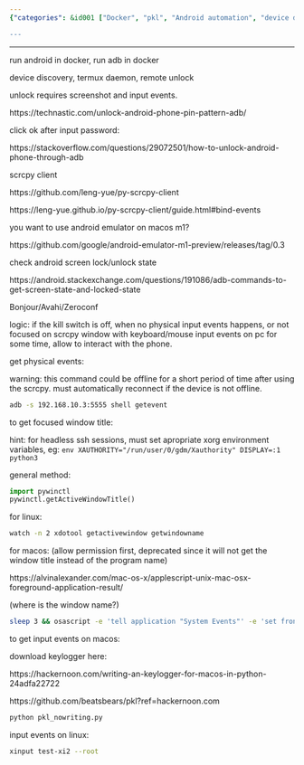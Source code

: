 ```yaml
---
{"categories": &id001 ["Docker", "pkl", "Android automation", "device discovery", "py-scrcpy-client", "emulator support on MacOS M1", "monitoring lock/unlock states on Linux"], "category": "Android automation", "date": "2022-10-15 13:21:37", "description": "This text discusses the usage of Docker and pkl for automating Android devices. It covers device discovery, remote control through py-scrcpy-client, emulator support on MacOS M1, and monitoring lock/unlock states on Linux.", "tags": *id001, "title": "Android Remote Control, App Automation"}

---
```


------

run android in docker, run adb in docker

device discovery, termux daemon, remote unlock

unlock requires screenshot and input events.

https://technastic.com/unlock-android-phone-pin-pattern-adb/

click ok after input password:

https://stackoverflow.com/questions/29072501/how-to-unlock-android-phone-through-adb

scrcpy client

https://github.com/leng-yue/py-scrcpy-client

https://leng-yue.github.io/py-scrcpy-client/guide.html#bind-events

you want to use android emulator on macos m1?

https://github.com/google/android-emulator-m1-preview/releases/tag/0.3

check android screen lock/unlock state

https://android.stackexchange.com/questions/191086/adb-commands-to-get-screen-state-and-locked-state

Bonjour/Avahi/Zeroconf

logic: if the kill switch is off, when no physical input events happens, or not focused on scrcpy window with keyboard/mouse input events on pc for some time, allow to interact with the phone.

get physical events:

warning: this command could be offline for a short period of time after using the scrcpy. must automatically reconnect if the device is not offline.

```bash
adb -s 192.168.10.3:5555 shell getevent

```

to get focused window title:

hint: for headless ssh sessions, must set apropriate xorg environment variables, eg: `env XAUTHORITY="/run/user/0/gdm/Xauthority" DISPLAY=:1 python3`

general method:

```python
import pywinctl
pywinctl.getActiveWindowTitle()

```

for linux:

```bash
watch -n 2 xdotool getactivewindow getwindowname

```

for macos: (allow permission first, deprecated since it will not get the window title instead of the program name)

https://alvinalexander.com/mac-os-x/applescript-unix-mac-osx-foreground-application-result/

(where is the window name?)

```bash
sleep 3 && osascript -e 'tell application "System Events"' -e 'set frontApp to name of first application process whose frontmost is true' -e 'end tell'

```

to get input events on macos:

download keylogger here:

https://hackernoon.com/writing-an-keylogger-for-macos-in-python-24adfa22722

https://github.com/beatsbears/pkl?ref=hackernoon.com

```bash
python pkl_nowriting.py

```

input events on linux:

```bash
xinput test-xi2 --root

```

